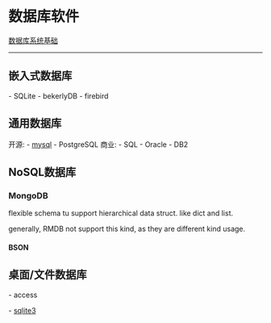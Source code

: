 = 数据库软件 =

[[Fundamentals_of_DB_4th|数据库系统基础]]

----
== 嵌入式数据库 ==
- SQLite
- bekerlyDB
- firebird
== 通用数据库 ==
开源:
- [[mysql]]
- PostgreSQL
商业:
- SQL
- Oracle
- DB2
== NoSQL数据库 ==
=== MongoDB ===
flexible schema tu support hierarchical data struct. like dict and list.

generally, RMDB not support this kind, as they are different kind usage.

==== BSON ====


== 桌面/文件数据库 ==
- access

- [[sqlite3]]

